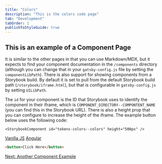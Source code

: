 ```yaml
---
title: "Colors"
description: "This is the colors code page"
tab: "Development"
tabOrder: 1
publishToStyleGuide: true
---
```


## This is an example of a Component Page

It is similar to the other pages in that you can use Markdown/MDX, but it expects to find your component documentation in the `/components` directory (although you can change that in your `gatsby-config.js` file by setting the `componentLibPath`). There is also support for showing components from a Storybook build. By default it is set to pull from the default Storybook build path (`/storybook/iframe.html`), but that is configurable in `gatsby-config.js` by setting `UILibPath`.

The `id` for your component is the ID that Storybook uses to identify the component in their iframe, which is `COMPONENT_DIRECTORY--COMPONTENT_NAME` (you can find this in the Storybook URL). There is also a height prop that you can configure to increase the height of the iframe. The example button below uses the following code:

```
<StorybookComponent id="tokens-colors--colors" height="500px" />
```

<StorybookComponent id="tokens-colors--colors" height="500px" />

<TabLinks defaultTab="React">
  <a href="http://example.com/vanillajs" target="_blank">Vanilla JS</a>
  <a href="http://example.com/angular" target="_blank">Angular</a>
</TabLinks>

```html
<button>Click Here</button>
```

[Next: Another Component Example](/cta/code/)
